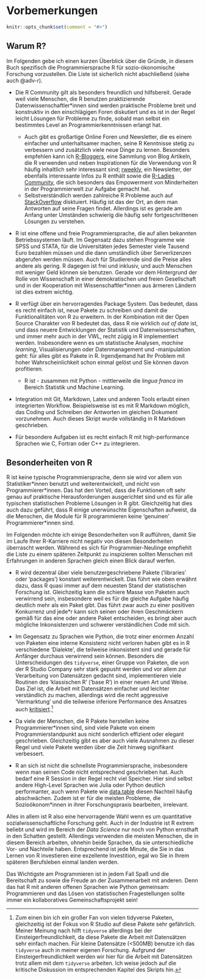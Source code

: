 # Vorbemerkungen {#precons}

```{r include=FALSE}
knitr::opts_chunk$set(comment = "#>")
```

## Warum R?

Im Folgenden gebe ich einen kurzen Überblick über die Gründe, in diesem Buch spezifisch die Programmiersprache R für sozio-ökonomische Forschung vorzustellen. Die Liste ist sicherlich nicht 
abschließend (siehe auch @adv-r).

* Die R Community gilt als besonders freundlich und hilfsbereit. Gerade weil
viele Menschen, die R benutzen praktizierende Datenwissenschaftler*innen sind
werden praktische Probleme breit und konstruktiv in den einschlägigen Foren 
diskutiert und es ist in der Regel leicht Lösungen für Probleme zu finde, sobald 
man selbst ein bestimmtes Level an Programmierkenntnissen erlangt hat.
    * Auch gibt es großartige Online Foren und Newsletter, die es einem einfacher
    und unterhaltsamer machen, seine R Kenntnisse stetig zu verbessern und 
    zusätzlich viele neue Dinge zu lernen. Besonders empfehlen kann ich
    [R-Bloggers](https://www.r-bloggers.com/), eine Sammlung von Blog Artikeln, 
    die R verwenden und neben Inspirationen für die Verwendung von R häufig 
    inhaltlich sehr interessant sind; [rweekly](https://rweekly.org/), ein
    Newsletter, der ebenfalls interessante Infos zu R enthält sowie die
    [R-Ladies Community](https://rladies.org/), die sich besonders das 
    Empowerment von Minderheiten in der Programmierwelt zur Aufgabe gemacht hat.
    * Selbstverständlich werden zahlreiche R Probleme auch auf 
    [StackOverflow](https://stackoverflow.com/tags/r/info) disktuiert. 
    Häufig ist das der Ort, an dem man Antworten auf seine Fragen findet.
    Allerdings ist es gerade am Anfang unter Umständen schwierig die häufig sehr 
    fortgeschrittenen Lösungen zu verstehen.

* R ist eine offene und freie Programmiersprache, die auf allen bekannten 
  Betriebssystemen läuft.
  Im Gegensatz dazu stehen Programme wie SPSS und STATA, für die Universitäten jedes 
  Semester viele Tausend Euro bezahlen müssen und die dann umständlich über 
  Serverlizenzen abgerufen werden müssen.
  Auch für Studierende sind die Preise alles andere als gering. 
  R dagegen ist frei und inklusiv, und auch Menschen mit weniger Geld können 
  sie benutzen. 
  Gerade vor dem Hintergrund der Rolle von Wissenschaft in einer demokratischen
  und freien Gesellschaft und in der Kooperation mit Wissenschaftler*innen aus 
  ärmeren Ländern ist dies extrem wichtig.

* R verfügt über ein hervorragendes Package System. Das bedeutet, dass es recht
einfach ist, neue Pakete zu schreiben und damit die Funktionalitäten von R zu 
erweitern. In der Kombination mit der Open Source Charakter von R bedeutet das,
dass R nie wirklich *out of date* ist, und dass neuere Entwicklungen der 
Statistik und Datenwissenschaften, und immer mehr auch in der VWL, recht zügig
in R implementiert werden. Insbesondere wenn es um statistische Analysen,
*machine learning*, Visualisierungen oder Datenmanagement und -manipulation geht:
für alles gibt es Pakete in R. Irgendjemand hat Ihr Problem mit hoher 
Wahrscheinlichkeit schon einmal gelöst und Sie können davon profitieren.
    * R ist - zusammen mit Python - mittlerweile die *lingua franca* im 
    Bereich Statistik und Machine Learning.

* Integration mit Git, Markdown, Latex und anderen Tools erlaubt einen integrierten 
Workflow. Beispielsweise ist es mit R Markdown möglich, das Coding und Schreiben der Antworten im gleichen Dokument 
vorzunehmen. 
Auch dieses Skript wurde vollständig in R Markdown geschrieben.

<!-- * R erlaubt sowohl objektorientierte als auch funktionale Programmierung. Hier das würde ich noch weiter Erklären. -->

* Für besondere Aufgaben ist es recht einfach R mit high-performance Sprachen
wie C, Fortran oder C++ zu integrieren.


## Besonderheiten von R

R ist keine typische Programmiersprache, denn sie wird vor allem von
Statistiker\*innen benutzt und weiterentwickelt, und nicht von 
Programmierer\*innen.
Das hat den Vorteil, dass die Funktionen oft sehr genau auf praktische 
Herausforderungen ausgerichtet sind und es für alle typischen statistischen
Probleme Lösungen in R gibt.
Gleichzeitig hat dies auch dazu geführt, dass R einige unerwünschte 
Eigenschaften aufweist, da die Menschen, die Module für R programmieren keine
'genuinen' Programmierer*innen sind.

Im Folgenden möchte ich einige Besonderheiten von R aufführen, damit Sie im 
Laufe Ihrer R-Karriere nicht negativ von diesen Besonderheiten überrascht 
werden.
Während es sich für Programmier-Neulinge empfiehlt die Liste zu einem späteren
Zeitpunkt zu inspizieren sollten Menschen mit Erfahrungen in anderen Sprachen
gleich einen Blick darauf werfen.

* R wird dezentral über viele benutzergeschriebene Pakete ('libraries' oder
'packages') konstant weiterentwickelt. Das führt wie oben erwähnt dazu, dass
R quasi immer auf dem neuesten Stand der statistischen Forschung ist.
Gleichzeitig kann die schiere Masse von Paketen auch verwirrend sein, 
insbesondere weil es für die gleiche Aufgabe häufig deutlich mehr als ein Paket 
gibt. Das führt zwar auch zu einer positiven Konkurrenz und jede*r kann sich seinen oder
ihren Geschmäckern gemäß für das eine oder andere Paket entscheiden, es bringt
aber auch mögliche Inkonsistenzen und schwerer verständlichen Code mit sich.

* Im Gegensatz zu Sprachen wie Python, die trotz einer enormen Anzahl von Paketen
eine interne Konsistenz nicht verloren haben gibt es in R verschiedene 'Dialekte',
die teilweise inkonsistent sind und gerade für Anfänger durchaus verwirrend sein
können. Besonders die Unterscheidungen des `tidyverse`, einer Gruppe von Paketen,
die von der R Studio Company sehr stark gepusht werden und vor allem zur Verarbeitung
von Datensätzen gedacht sind, implementieren viele Routinen des 'klassischen R'
('base R') in einer neuen Art und Weise. Das Ziel ist, die Arbeit mit Datensätzen
einfacher und leichter verständlich zu machen, allerdings wird die recht aggressive
'Vermarktung' und die teilweise inferiore Performance des Ansatzes auch 
[kritisiert](https://github.com/matloff/TidyverseSkeptic).^[
Zum einen bin ich ein großer Fan von vielen tidyverse
Paketen, gleichzeitig ist der Fokus von R Studio auf diese Pakete sehr gefährlich.
Meiner Meinung nach hilft `tidyverse` allerdings bei der Einsteigerfreundlichkeit, da diese Pakete die Arbeit mit Datensätzen sehr 
einfach machen. Für kleine Datensätze (<500MB) benutze ich das `tidyverse` auch in
meiner eigenen Forschung. 
Aufgrund der Einsteigerfreundlichkeit werden wir hier für die Arbeit mit Datensätzen
trotz allem mit dem `tidyverse` arbeiten. Ich weise jedoch auf die kritische
Diskussion im entsprechenden Kapitel des Skripts hin.]

* Da viele der Menschen, die R Pakete herstellen keine Programmierer*innen sind, sind
viele Pakete von einem Programmierstandpunkt aus nicht sonderlich effizient oder
elegant geschrieben. Gleichzeitig gibt es aber auch viele Ausnahmen zu dieser Regel 
und viele Pakete werden über die Zeit hinweg signifikant verbessert.

* R an sich ist nicht die schnellste Programmiersprache, insbesondere wenn man 
seinen Code nicht entsprechend geschrieben hat. Auch bedarf eine R Session in
der Regel recht viel Speicher. Hier sind selbst andere High-Level Sprachen wie
Julia oder Python deutlich performanter, auch wenn Pakete wie 
[data.table](https://rdatatable.gitlab.io/data.table/) diesen Nachteil häufig 
abschwächen. Zudem ist er für die meisten Probleme, die Sozioökonom*innen in
ihrer Forschungspraxis bearbeiten, irrelevant.

Alles in allem ist R also eine hervorragende Wahl wenn es um quantitative
sozialwissenschaftliche Forschung geht. Auch in der Industrie ist R extrem 
beliebt und wird im Bereich der *Data Science* nur noch von Python ernsthaft
in den Schatten gestellt. 
Allerdings verwenden die meisten Menschen, die in diesem Bereich arbeiten,
ohnehin beide Sprachen, da sie unterschiedliche Vor- und Nachteile haben.
Entsprechend ist jede Minute, die Sie in das Lernen von R investieren eine 
exzellente Investition, egal wo Sie in Ihrem späteren Berufsleben einmal landen 
werden.

Das Wichtigste am Programmieren ist in jedem Fall Spaß und die Bereitschaft zu 
sowie die Freude an der Zusammenarbeit mit anderen. Denn das hat R mit anderen 
offenen Sprachen wie Python gemeinsam: Programmieren und das Lösen von 
statistischen Fragestellungen sollte immer ein kollaboratives Gemeinschaftsprojekt 
sein!

